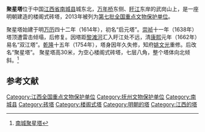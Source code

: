 {{coord|27|35|11|N|116|39|29|E|display=title|scale:10000}}
{{文物保护单位
| 级别 = 全国
| 名称 = [[万年桥_(南城)|万年桥]]和聚星塔
| 子项 = 聚星塔
| 图片 = Nancheng Juxing Ta 2014.05.29 16-27-31.jpg
| 编号 = 7-1117
| 分类 = 古建筑
| 时代 = 明至清
| 所在 = [[江西省|江西省]][[南城县|南城县]]
| 登录 = 2013年 
}}
'''聚星塔'''位于中国[[江西省|江西省]][[南城县|南城县]]城东北，[[万年桥_(南城)|万年桥]]东侧、[[盱江|盱江]]东岸的武岗山上，是一座明朝建造的楼阁式砖塔，2013年被列为[[第七批全国重点文物保护单位|第七批全国重点文物保护单位]]。

聚星塔始建于明[[万历|万历]]四十二年（1614年），初名“启元塔”。[[崇祯|崇祯]]十一年（1638年）塔顶遭雷击倾塌，后修复。因塔距[[黎滩河|黎滩河]]汇入盱江处不远，清[[康熙|康熙]]元年（1662年）易名“双江塔”。[[乾隆|乾隆]]十五年（1754年），塔身因年久失修，知府[[姚文光|姚文光]]重修。后改名“聚星塔”。 聚星塔高30米，为空心楼阁式砖塔，七层八角，整个塔体向北倾斜。<ref>[http://www.jxnc.gov.cn/yznc/ncrw/2012/07/20120720042433625.html 南城聚星塔]{{dead link|date=2018年1月 |bot=InternetArchiveBot |fix-attempted=yes }}</ref>

== 参考文献 ==
{{commonscat|Juxing Pagoda}}
{{reflist}}

{{江西全国重点文物保护单位}}
{{DEFAULTSORT:Ju}}
[[Category:江西全国重点文物保护单位|Category:江西全国重点文物保护单位]]
[[Category:抚州文物保护单位|Category:抚州文物保护单位]]
[[Category:南城县|Category:南城县]]
[[Category:砖塔|Category:砖塔]]
[[Category:楼阁式塔|Category:楼阁式塔]]
[[Category:明朝的塔|Category:明朝的塔]]
[[Category:江西的塔|Category:江西的塔]]